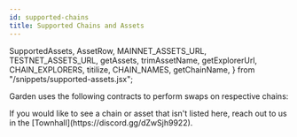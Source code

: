 ```yaml
---
id: supported-chains
title: Supported Chains and Assets
---
```


  SupportedAssets,
  AssetRow,
  MAINNET_ASSETS_URL,
  TESTNET_ASSETS_URL,
  getAssets,
  trimAssetName,
  getExplorerUrl,
  CHAIN_EXPLORERS,
  titilize,
  CHAIN_NAMES,
  getChainName,
} from "/snippets/supported-assets.jsx";

Garden uses the following contracts to perform swaps on respective chains:

<Tabs>
  <Tab title="Mainnet">
    <SupportedAssets key={MAINNET_ASSETS_URL} url={MAINNET_ASSETS_URL} />
  </Tab>
  <Tab title="Testnet">
    <SupportedAssets key={TESTNET_ASSETS_URL} url={TESTNET_ASSETS_URL} />
  </Tab>
</Tabs>

<Tip>
  If you would like to see a chain or asset that isn't listed here, reach out to
  us in the [Townhall](https://discord.gg/dZwSjh9922).
</Tip>
